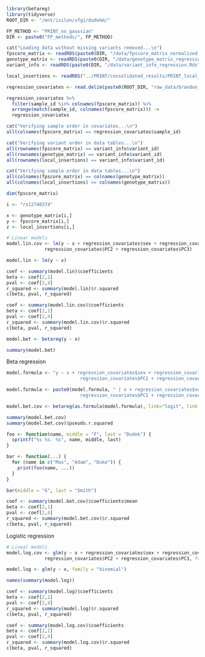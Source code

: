 ```r
library(betareg)
library(tidyverse)
ROOT_DIR <- "/mnt/isilon/sfgi/dudekm/"
```

```r
FP_METHOD <- "PRINT_no_gaussian"
DIR <- paste0("FP_methods/", FP_METHOD)

cat("Loading data without missing variants removed...\n")
fpscore_matrix <- readRDS(paste0(DIR, "/data/fpscore_matrix_normalized.Rds"))
genotype_matrix <- readRDS(paste0(DIR, "/data/genotype_matrix_regression.Rds"))
variant_info <- readRDS(paste0(DIR, "/data/variant_info_regression.Rds"))

local_insertions <- readRDS("../PRINT/consolidated_results/PRINT_local_insertion_matrix.Rds")

regression_covariates <- read.delim(paste0(ROOT_DIR, "raw_data/brandon_liver_ATAC/sample_covariates/regression_covariates_170.txt"))

regression_covariates %>%
  filter(sample_id %in% colnames(fpscore_matrix)) %>%
  arrange(match(sample_id, colnames(fpscore_matrix))) ->
  regression_covariates

cat("Verifying sample order in covariates...\n")
all(colnames(fpscore_matrix) == regression_covariates$sample_id)

cat("Verifying variant order in data tables...\n")
all(rownames(fpscore_matrix) == variant_info$variant_id)
all(rownames(genotype_matrix) == variant_info$variant_id)
all(rownames(local_insertions) == variant_info$variant_id)

cat("Verifying sample order in data tables...\n")
all(colnames(fpscore_matrix) == colnames(genotype_matrix))
all(colnames(local_insertions) == colnames(genotype_matrix))
```

```r
dim(fpscore_matrix)
```


```r
i <- "rs12740374"

x <- genotype_matrix[i,]
y <- fpscore_matrix[i,]
z <- local_insertions[i,]
```


```r
# Linear models
model.lin.cov <- lm(y ~ x + regression_covariates$sex + regression_covariates$batch + regression_covariates$PC1 +
              regression_covariates$PC2 + regression_covariates$PC3)  

model.lin <- lm(y ~ x)

coef <- summary(model.lin)$coefficients
beta <- coef[2,1]
pval <- coef[2,4]
r_squared <- summary(model.lin)$r.squared
c(beta, pval, r_squared)

coef <- summary(model.lin.cov)$coefficients
beta <- coef[2,1]
pval <- coef[2,4]
r_squared <- summary(model.lin.cov)$r.squared
c(beta, pval, r_squared)
```

```r
model.bet <- betareg(y ~ x)

summary(model.bet)
```

Beta regression
```r
model.formula <- "y ~ x + regression_covariates$sex + regression_covariates$batch + 
                           regression_covariates$PC1 + regression_covariates$PC2 + regression_covariates$PC3"

model.formula <- paste0(model.formula, " | x + regression_covariates$sex + regression_covariates$batch + 
                           regression_covariates$PC1 + regression_covariates$PC2 + regression_covariates$PC3")

model.bet.cov <- betareg(as.formula(model.formula), link="logit", link.phi="log")  

summary(model.bet.cov)
summary(model.bet.cov)$pseudo.r.squared
```

```r
foo <- function(name, middle = "F", last = "Dudek") {
  sprintf("%s %s. %s", name, middle, last)
}

bar <- function(...) {
  for (name in c("Max", "Adam", "Duke")) {
    print(foo(name, ...))
  }
}

bar(middle = "G", last = "Smith")
```



```r
coef <- summary(model.bet.cov)$coefficients$mean
beta <- coef[2,1]
pval <- coef[2,4]
r_squared <- summary(model.bet.cov)$r.squared
c(beta, pval, r_squared)
```


Logistic regression
```r
# Linear models
model.log.cov <- glm(y ~ x + regression_covariates$sex + regression_covariates$batch + regression_covariates$PC1 +
              regression_covariates$PC2 + regression_covariates$PC3, family = "binomial")  

model.log <- glm(y ~ x, family = "binomial")

names(summary(model.log))

coef <- summary(model.log)$coefficients
beta <- coef[2,1]
pval <- coef[2,4]
r_squared <- summary(model.log)$r.squared
c(beta, pval, r_squared)

coef <- summary(model.log.cov)$coefficients
beta <- coef[2,1]
pval <- coef[2,4]
r_squared <- summary(model.log.cov)$r.squared
c(beta, pval, r_squared)
```




